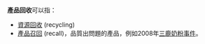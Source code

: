 '''產品回收'''可以指：

*[[資源回收|資源回收]] (recycling)
*[[產品召回|產品召回]] (recall)，品質出問題的產品，例如2008年[[2008年中国奶制品污染事件|三鹿奶粉事件]]。


{{disambig}}